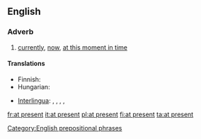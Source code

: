 ==English==

===Adverb===
{{en-adv|pos=[[at]] [[present]]|-}}

# [[currently]], [[now]], [[at this moment in time]]

====Translations====
{{trans-top|currently}}
* Finnish: {{t|fi|parhaillaan}}
* Hungarian: {{t+|hu|jelenleg}}
{{trans-mid}}
* [[Interlingua]]: {{t|ia|al presente|xs=Interlingua}},  {{t|ia|currentemente|xs=Interlingua}},  {{t-|ia|ora|xs=Interlingua}},  {{t|ia|in iste momento|xs=Interlingua}},  {{t-|ia|nunc|xs=Interlingua}}
{{trans-bottom}}

[[Category:English prepositional phrases]]

[[fr:at present]]
[[it:at present]]
[[pl:at present]]
[[fi:at present]]
[[ta:at present]]